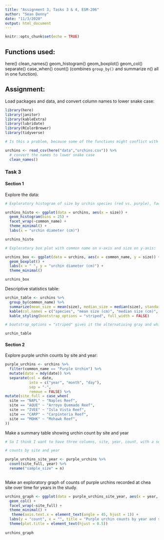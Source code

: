 ```yaml
---
title: "Assignment 3, Tasks 3 & 4, ESM-206"
author: "Sean Denny"
date: "11/3/2020"
output: html_document
---
```


```r
knitr::opts_chunk$set(echo = TRUE)
```

## Functions used:

here()
clean_names()
geom_histogram()
geom_boxplot()
geom_col()
separate()
case_when()
count() (combines `group_by()` and summarize n() all in one function).


## Assignment:

Load packages and data, and convert column names to lower snake case:

```r

library(here)
library(janitor)
library(kableExtra)
library(lubridate)
library(RColorBrewer)
library(tidyverse)

# Is this a problem, because some of the functions might conflict with each other? Are conflicting functions common across packages?

urchins <- read_csv(here("data","urchins.csv")) %>%
  # convert the names to lower snake case
  clean_names()
```

### Task 3

#### Section 1

Explore the data:

```r

# Exploratory histogram of size by urchin species (red vs. purple), faceted by common name:

urchins_histo <- ggplot(data = urchins, aes(x = size)) +
  geom_histogram(bins = 25) +
  facet_wrap(~common_name) +
  theme_minimal() +
  labs(x = "urchin diameter (cm)")

urchins_histo

# Exploratory box plot with common name on x-axis and size on y-axis:

urchins_box <- ggplot(data = urchins, aes(x = common_name, y = size)) +
  geom_boxplot() +
  labs(x = " ", y = "urchin diameter (cm)") +
  theme_minimal()

urchins_box

```

Descriptive statistics table:

```r

urchin_table <- urchins %>% 
  group_by(common_name) %>% 
  summarize(mean_size = mean(size), median_size = median(size), standard_deviation = sd(size), sample_size = n()) %>% 
  kable(col.names = c("species", "mean size (cm)", "median size (cm)", "standard deviation (cm)", "sample size")) %>% 
  kable_styling(bootstrap_options = "striped", full_width = FALSE)

# bootstrap_options = "striped" gives it the alternativing gray and white backdrop across rows. Could just leave it out to keep things simpler. In this case, this option is probably unnecssary.

urchin_table

```

#### Section 2

Explore purple urchin counts by site and year:

```r

purple_urchins <- urchins %>% 
  filter(common_name == "Purple Urchin") %>% 
  mutate(date = mdy(date)) %>% 
  separate(col = date,
           into = c("year", "month", "day"),
           sep = "-",
           remove = FALSE) %>%
mutate(site_full = case_when(
  site == "NAPL" ~ "Naples Reef",
  site == "AQUE" ~ "Arroyo Quemado Reef",
  site == "IVEE" ~ "Isla Vista Reef",
  site == "CARP" ~ "Carpinteria Reef",
  site == "MOHK" ~ "Mohawk Reef",
))
```

Make a summary table showing urchin count by site and year

```r
# So I think I want to have three columns, site, year, count, with a set of rows for each site covering all the years.

# counts by site and year

purple_urchins_site_year <- purple_urchins %>% 
  count(site_full, year) %>% 
  rename("sample_size" = n)
  
```

Make an exploratory graph of counts of purple urchins recorded at chea site over time for years in the study.

```r

urchins_graph <- ggplot(data = purple_urchins_site_year, aes(x = year, y = sample_size)) +
  geom_col() +
  facet_wrap(~site_full) +
  theme_minimal() +
   theme(axis.text.x = element_text(angle = 45, hjust = 1)) +
  labs(y = "count", x = "", title = "Purple urchin counts by year and site") +
  theme(plot.title = element_text(hjust = 0.5))
  
urchins_graph

```














